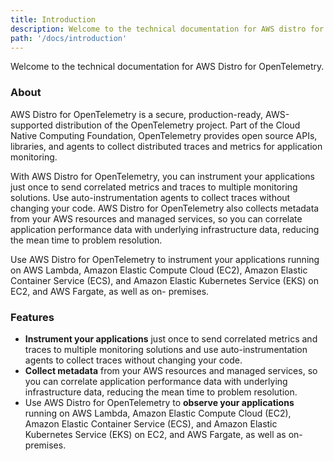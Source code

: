 ```yaml
---
title: Introduction
description: Welcome to the technical documentation for AWS distro for OpenTelemetry
path: '/docs/introduction'
---
```


Welcome to the technical documentation for AWS Distro for OpenTelemetry.

### About

AWS Distro for OpenTelemetry is a secure, production-ready, AWS-supported
distribution of the OpenTelemetry project. Part of the Cloud Native Computing
Foundation, OpenTelemetry provides open source APIs, libraries, and agents to
collect distributed traces and metrics for application monitoring.

With AWS Distro for OpenTelemetry, you can instrument your applications just once to send
correlated metrics and traces to multiple monitoring solutions. Use auto-instrumentation agents to collect
traces without changing your code. AWS Distro
for OpenTelemetry also collects metadata from your AWS resources and
managed services, so you can correlate application performance data with
underlying infrastructure data, reducing the mean time to problem resolution.

Use AWS Distro for OpenTelemetry to instrument your applications running on AWS Lambda,
Amazon Elastic Compute Cloud (EC2), Amazon Elastic Container Service (ECS), and
Amazon Elastic Kubernetes Service (EKS) on EC2, and AWS Fargate, as well as on-
premises.

### Features
* **Instrument your applications** just once to send correlated metrics and traces to multiple monitoring solutions and
use auto-instrumentation agents to collect traces without changing your code.
* **Collect metadata** from your AWS resources and managed services, so you can correlate application performance data
with underlying infrastructure data, reducing the mean time to problem resolution.
* Use AWS Distro for OpenTelemetry to **observe your applications** running on AWS Lambda, Amazon Elastic Compute Cloud (EC2), Amazon
Elastic Container Service (ECS), and Amazon Elastic Kubernetes Service (EKS) on EC2, and AWS Fargate, as well as on-premises.



